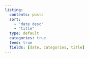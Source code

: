 ```yaml
---
listing:
  contents: posts
  sort:
    - "date desc"
    - "title"
  type: default
  categories: true
  feed: true
  fields: [date, categories, title]
---
```

